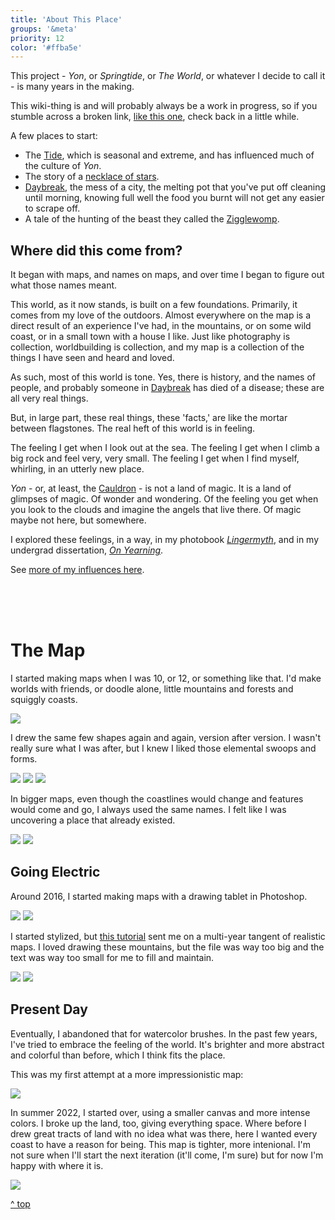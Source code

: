 ```yaml
---
title: 'About This Place'
groups: '&meta'
priority: 12
color: '#ffba5e'
---
```



This project - _Yon_, or _Springtide_, or _The World_, or whatever I decide to call it - is many years in the making.

This wiki-thing is and will probably always be a work in progress, so if you stumble across a broken link, [like this one](), check back in a little while.

A few places to start:

- The [Tide](), which is seasonal and extreme, and has influenced much of the culture of _Yon_.
- The story of a [necklace of stars](stars).
- [Daybreak](), the mess of a city, the melting pot that you've put off cleaning until morning, knowing full well the food you burnt will not get any easier to scrape off.
- A tale of the hunting of the beast they called the [Zigglewomp](zigglewomping).

## Where did this come from?

It began with maps, and names on maps, and over time I began to figure out what those names meant.

This world, as it now stands, is built on a few foundations. Primarily, it comes from my love of the outdoors. Almost everywhere on the map is a direct result of an experience I've had, in the mountains, or on some wild coast, or in a small town with a house I like. Just like photography is collection, worldbuilding is collection, and my map is a collection of the things I have seen and heard and loved.

As such, most of this world is tone. Yes, there is history, and the names of people, and probably someone in [Daybreak]() has died of a disease; these are all very real things.

But, in large part, these real things, these 'facts,' are like the mortar between flagstones. The real heft of this world is in feeling.

The feeling I get when I look out at the sea. The feeling I get when I climb a big rock and feel very, very small. The feeling I get when I find myself, whirling, in an utterly new place.

_Yon_ - or, at least, the [Cauldron]() - is not a land of magic. It is a land of glimpses of magic. Of wonder and wondering. Of the feeling you get when you look to the clouds and imagine the angels that live there. Of magic maybe not here, but somewhere.

I explored these feelings, in a way, in my photobook _[Lingermyth](/a/myth)_, and in my undergrad dissertation, _[On Yearning](/a/yearn)_. 

See [more of my influences here](influences).

<br /><br /><br />
# The Map

I started making maps when I was 10, or 12, or something like that. I'd make worlds with friends, or doodle alone, little mountains and forests and squiggly coasts.

<Img src="bigmap_draw1.jpg" caption="Earliest recorded history." />

I drew the same few shapes again and again, version after version. I wasn't really sure what I was after, but I knew I liked those elemental swoops and forms.

<Img src="bigmap_draw4.jpg" caption="Familiar shapes." />
<Img src="bigmap_draw6.jpg" caption="Trees and mountains and more trees." />
<Img src="bigmap_draw5.jpg" />

In bigger maps, even though the coastlines would change and features would come and go, I always used the same names. I felt like I was uncovering a place that already existed.

<Img src="bigmap_draw3.jpg" caption="You can tell this is old by how gross the paper looks." />
<Img src="bigmap_draw2.jpg" />

## Going Electric

Around 2016, I started making maps with a drawing tablet in Photoshop.

<Img src="bigmap_photoshop1.jpg" />
<Img src="bigmap_photoshop2.jpg" />

I started stylized, but [this tutorial](https://www.youtube.com/watch?v=kZhH3u9W5Xw) sent me on a multi-year tangent of realistic maps. I loved drawing these mountains, but the file was way too big and the text was way too small for me to fill and maintain.

<Img src="bigmap_photoshop3.png" />
<Img src="bigmap_photoshop4.png" />

## Present Day

Eventually, I abandoned that for watercolor brushes. In the past few years, I've tried to embrace the feeling of the world. It's brighter and more abstract and colorful than before, which I think fits the place.

This was my first attempt at a more impressionistic map:

<Img src="bigmapW2.jpg" caption="2019-2022" />

In summer 2022, I started over, using a smaller canvas and more intense colors. I broke up the land, too, giving everything space. Where before I drew great tracts of land with no idea what was there, here I wanted every coast to have a reason for being. This map is tighter, more intenional. I'm not sure when I'll start the next iteration (it'll come, I'm sure) but for now I'm happy with where it is.

<Img src="bigmapW4_names.jpg" caption="2022-Present" />

[^ top](yon#top)